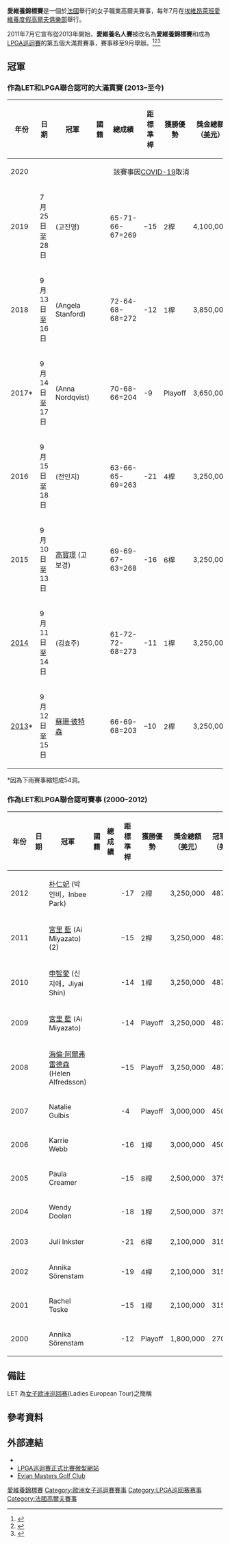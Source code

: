 {{TA|zh-hk:哥爾夫; zh-cn:高尔夫; zh-tw:高爾夫;
}}{{infobox golf tournament
| name             = 愛維養錦標賽
| image            = 
| location         = [[法國|法國]][[上薩瓦省|上薩瓦省]]<br>[[埃維昂萊班|埃維昂萊班]]
| establishment    = 1994年
| course           = [[愛維養度假高爾夫俱樂部|愛維養度假高爾夫俱樂部]]
| par              = 71
| yardage          = {{convert|6428|yd|m}}<br>在2013年
| tour             = [[歐洲女子巡迴賽|歐洲女子巡迴賽]]<br/>[[美國女子職業高爾夫協會|LPGA巡迴賽]]
| format           = [[比桿賽|比桿賽]]72洞
| purse            = [[美金|US$]]3,250,000
| month_played     = 9月
| final_year       = <!-- use if no longer played -->
| aggregate        = 267 [[Juli_Inkster|Juli Inkster]] (2003)
267 田仁智 (2016)
| to-par           = -21 [[Juli_Inkster|Juli Inkster]] (2003)
-21 田仁智 (2016)
| current_champion = {{flagicon|NOR}} [[蘇珊·彼特森|蘇珊·彼特森]]
| final_champion   = <!-- use if no longer played -->
| current          = 2014年愛維養錦標賽
}}

'''愛維養錦標賽'''是一個於[[法國|法國]]舉行的女子職業高爾夫賽事，每年7月在[[埃維昂萊班|埃維昂萊班]][[愛維養度假高爾夫俱樂部|愛維養度假高爾夫俱樂部]]舉行。

2011年7月它宣布從2013年開始，'''愛維養名人賽'''被改名為'''愛維養錦標賽'''和成為[[LPGA巡迴賽|LPGA巡迴賽]]的第五個大滿貫賽事，賽事移至9月舉辦。<ref name="fifth-major">{{cite press release |url=http://www.lpga.com/content_1.aspx?pid=29220&mid=1 |title=LPGA Adds The Evian as a Major Championship in 2013 |publisher=LPGA |date=2011-07-20 |accessdate=2011-07-24}}</ref><ref name="LPGA major">{{cite news |url=http://espn.go.com/golf/story/_/id/6786719/evian-masters-now-fifth-major-lpga-tour-2013 |title=Evian Masters to be 5th major in 2013 |agency=[[Associated_Press|Associated Press]] |work=[[ESPN|ESPN]] |date=20 July 2011 |accessdate=21 July 2011 |archive-date=2014-04-07 |archive-url=https://web.archive.org/web/20140407045343/http://espn.go.com/golf/story/_/id/6786719/evian-masters-now-fifth-major-lpga-tour-2013 |dead-url=no }}</ref><ref>{{cite web |url=http://www.lpga.com/golf/tournaments/lpga/the-evian-championship.aspx |title=The Evian Championship |publisher=LPGA |accessdate=15 January 2013 |archive-date=2014-02-28 |archive-url=https://web.archive.org/web/20140228111503/http://www.lpga.com/golf/tournaments/lpga/the-evian-championship.aspx |dead-url=no }}</ref>

==冠軍==

=== '''作為LET和LPGA聯合認可的大滿貫賽 (2013–至今)''' ===
{| class="wikitable"
!年份||日期||冠軍||國籍||總成績||距標準桿||獲勝優勢||獎金總額<br />（[[美元|美元]]）||冠軍獎金<br />（美元）
|-
|2020
| colspan="8" align=center |該賽事因[[COVID-19|COVID-19]]取消
|-
|2019
|7月25日至28日
|{{le|高真榮| Ko Jin-young}}(고진영)
|{{KOR}}
|65-71-66-67=269
|−15
|2桿
|4,100,000
|615,000
|-
|2018
|9月13日至16日
|{{le|安吉拉·史丹佛|Angela Stanford}}  (Angela Stanford)
|{{USA}}
|72-64-68-68=272
| -12
|1桿
|3,850,000
|577,500
|-
|2017*
|9月14日至17日
|{{le|安娜·諾德奎斯特|Anna Nordqvist}}  (Anna Nordqvist)
|{{SWE}}
|70-68-66=204
| -9
|Playoff
|3,650,000
|547,500
|-
|2016
|9月15日至18日
|{{le|田仁智|Chun In-gee}} (전인지)
|{{KOR}}
|63-66-65-69=263
| -21
|4桿
|3,250,000
|487,500
|-
|2015
|9月10日至13日
|[[高寶璟|高寶璟]] (고보경)
|{{NZL}}
|69-69-67-63=268
| -16
|6桿
|3,250,000
|487,500
|-
|[[2014年愛維養錦標賽|2014]]|| 9月11日至14日||{{le|金孝周|Kim Hyo-joo}}(김효주)
|{{KOR}}
|61-72-72-68=273
| align="center" |-11
|1桿
| align="center" |3,250,000 || align="center" |487,500
|-
|[[2013年愛維養錦標賽|2013]]*|| 9月12日至15日|| [[蘇珊·彼特森|蘇珊·彼特森]] || {{NOR}} || 66-69-68=203 ||align=center|–10 ||2桿 ||align=center|3,250,000 ||align=center|487,500
|}
<nowiki>*</nowiki>因為下雨賽事縮短成54洞。

=== '''作為LET和LPGA聯合認可賽事 (2000–2012)''' ===
{| class="wikitable"
!年份||日期||冠軍||國籍||總成績||距標準桿||獲勝優勢||獎金總額<br />（[[美元|美元]]）||冠軍獎金<br />（美元）
|-
|2012
|
|[[朴仁妃|朴仁妃]] (박인비，Inbee Park)
|{{KOR}}
|
| -17
|2桿
|3,250,000
|487,500
|-
|2011
|
|[[宮里藍|宮里 藍]] (Ai Miyazato)(2)
|{{JPN}}
|
|−15
|2桿
|3,250,000
|487,500
|-
|2010
|
|[[申智愛|申智愛]] (신지애，Jiyai Shin)
|{{KOR}}
|
| -14
|1桿
|3,250,000
|487,500
|-
|2009
|
|[[宮里藍|宮里 藍]] (Ai Miyazato)
|{{JPN}}
|
| -14
|Playoff
|3,250,000
|487,500
|-
|2008
|
|[[海倫·阿爾弗雷德森|海倫·阿爾弗雷德森]] (Helen Alfredsson)
|{{SWE}}
|
|−15
|Playoff
|3,250,000
|487,500
|-
|2007
|
|Natalie Gulbis
|{{USA}}
|
| -4
|Playoff
|3,000,000
|450,000
|-
|2006
|
|Karrie Webb
|{{AUS}}
|
| -16
|1桿
|3,000,000
|450,000
|-
|2005
|
|Paula Creamer
|{{USA}}
|
|−15
|8桿
|2,500,000
|375,000
|-
|2004
|
|Wendy Doolan
|{{AUS}}
|
| -18
|1桿
|2,500,000
|375,000
|-
|2003
|
|Juli Inkster
|{{USA}}
|
| -21
|6桿
|2,100,000
|315,000
|-
|2002
|
|Annika Sörenstam
|{{SWE}}
|
| -19
|4桿
|2,100,000
|315,000
|-
|2001
|
|Rachel Teske
|{{AUS}}
|
|−15
|1桿
|2,100,000
|315,000
|-
|2000
|
|Annika Sörenstam
|{{SWE}}
|
| -12
|Playoff
|1,800,000
|270,000
|}

== 備註 ==
LET 為[[女子欧洲巡回赛|女子欧洲巡回赛]](Ladies European Tour)之簡稱

==參考資料==
{{Reflist}}

==外部連結==
*{{official website|http://www.evianchampionship.com/}}
*[http://www.lpga.com/golf/tournaments/lpga/the-evian-championship.aspx LPGA巡迴賽正式比賽微型網站] {{Wayback|url=http://www.lpga.com/golf/tournaments/lpga/the-evian-championship.aspx |date=20140228111503 }}
*[https://web.archive.org/web/20100813020438/http://www.en.evianroyalresort.com/page/p-1001/art_id-/ Evian Masters Golf Club]

{{LPGA大滿貫賽事}}
{{LPGA Tour}}
{{coord|46.394|6.570|display=title}}

{{DEFAULTSORT:Evian Championship}}
[[Category:愛維養錦標賽|]]
[[Category:歐洲女子巡迴賽賽事|Category:歐洲女子巡迴賽賽事]]
[[Category:LPGA巡回赛赛事|Category:LPGA巡回赛赛事]]
[[Category:法國高爾夫賽事|Category:法國高爾夫賽事]]